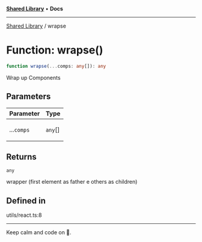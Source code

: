 
<Meta title="Libs/Shared/functions/wrapse" />



[**Shared Library**](/?path=/docs/libs-shared-overview--page) • **Docs**

***

[Shared Library](/?path=/docs/libs-shared-overview--page) / wrapse

# Function: wrapse()

```ts
function wrapse(...comps: any[]): any
```

Wrap up Components

## Parameters

<table>
<thead>
<tr>
<th>Parameter</th>
<th>Type</th>
</tr>
</thead>
<tbody>
<tr>
<td>

...`comps`

</td>
<td>

`any`[]

</td>
</tr>
</tbody>
</table>

## Returns

`any`

wrapper (first element as father e others as children)

## Defined in

utils/react.ts:8


***

Keep calm and code on 🤘.
